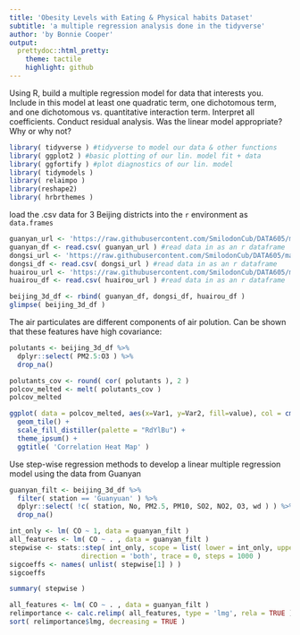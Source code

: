 ```yaml
---
title: 'Obesity Levels with Eating & Physical habits Dataset'
subtitle: 'a multiple regression analysis done in the tidyverse'
author: 'by Bonnie Cooper'
output:
  prettydoc::html_pretty:
    theme: tactile
    highlight: github
---
```

Using R, build a multiple regression model for data that interests you.  Include in this model at least one quadratic term, one dichotomous term, and one dichotomous vs. quantitative interaction term. Interpret all coefficients. Conduct residual analysis. Was the linear model appropriate? Why or why not?

```r
library( tidyverse ) #tidyverse to model our data & other functions
library( ggplot2 ) #basic plotting of our lin. model fit + data
library( ggfortify ) #plot diagnostics of our lin. model
library( tidymodels )
library( relaimpo )
library(reshape2)
library( hrbrthemes )
```


load the .csv data for 3 Beijing districts into the `r` environment as `data.frames`
```r
guanyan_url <- 'https://raw.githubusercontent.com/SmilodonCub/DATA605/master/Guanyuan_dat.csv'
guanyan_df <- read.csv( guanyan_url ) #read data in as an r dataframe
dongsi_url <- 'https://raw.githubusercontent.com/SmilodonCub/DATA605/master/Dongsi_dat.csv'
dongsi_df <- read.csv( dongsi_url ) #read data in as an r dataframe
huairou_url <- 'https://raw.githubusercontent.com/SmilodonCub/DATA605/master/Huairou_dat.csv'
huairou_df <- read.csv( huairou_url ) #read data in as an r dataframe
```

```r
beijing_3d_df <- rbind( guanyan_df, dongsi_df, huairou_df )
glimpse( beijing_3d_df )
```

The air particulates are different components of air polution. Can be shown that these features have high covariance:
```r

polutants <- beijing_3d_df %>% 
  dplyr::select( PM2.5:O3 ) %>%
  drop_na()

polutants_cov <- round( cor( polutants ), 2 ) 
polcov_melted <- melt( polutants_cov )
polcov_melted 

ggplot( data = polcov_melted, aes(x=Var1, y=Var2, fill=value), col = cm.colors() ) + 
  geom_tile() +
  scale_fill_distiller(palette = "RdYlBu") +
  theme_ipsum() +
  ggtitle( 'Correlation Heat Map' )
```



Use step-wise regression methods to develop a linear multiple regression model using the data from Guanyan
```r
guanyan_filt <- beijing_3d_df %>% 
  filter( station == 'Guanyuan' ) %>%
  dplyr::select( !c( station, No, PM2.5, PM10, SO2, NO2, O3, wd ) ) %>%
  drop_na()

int_only <- lm( CO ~ 1, data = guanyan_filt )
all_features <- lm( CO ~ . , data = guanyan_filt )
stepwise <- stats::step( int_only, scope = list( lower = int_only, upper = all_features ),
                  direction = 'both', trace = 0, steps = 1000 )
sigcoeffs <- names( unlist( stepwise[1] ) )
sigcoeffs
```
```r
summary( stepwise )
```
```r
all_features <- lm( CO ~ . , data = guanyan_filt )
relimportance <- calc.relimp( all_features, type = 'lmg', rela = TRUE )
sort( relimportance$lmg, decreasing = TRUE )
```

```r

```




